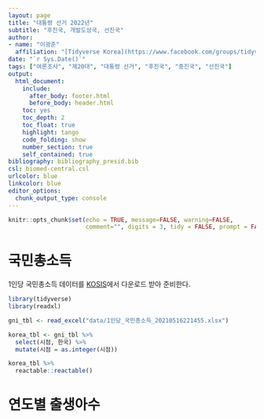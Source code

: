 ```yaml
---
layout: page
title: "대통령 선거 2022년"
subtitle: "후진국, 개발도상국, 선진국"
author:
- name: "이광춘"
  affiliation: "[Tidyverse Korea](https://www.facebook.com/groups/tidyverse/)"
date: "`r Sys.Date()`"
tags: ["여론조사", "제20대", "대통령 선거", "후진국", "중진국", "선진국"]
output:
  html_document: 
    include:
      after_body: footer.html
      before_body: header.html
    toc: yes
    toc_depth: 2
    toc_float: true
    highlight: tango
    code_folding: show
    number_section: true
    self_contained: true
bibliography: bibliography_presid.bib
csl: biomed-central.csl
urlcolor: blue
linkcolor: blue
editor_options: 
  chunk_output_type: console
---
```


```r
knitr::opts_chunk$set(echo = TRUE, message=FALSE, warning=FALSE,
                      comment="", digits = 3, tidy = FALSE, prompt = FALSE, fig.align = 'center')

```

# 국민총소득 {#gni}

1인당 국민총소득 데이터를 [KOSIS](https://kosis.kr/statHtml/statHtml.do?orgId=101&tblId=DT_2AS017&conn_path=I2)에서 다운로드 받아 준비한다.

```r
library(tidyverse)
library(readxl)

gni_tbl <- read_excel("data/1인당_국민총소득_20210516221455.xlsx")

korea_tbl <- gni_tbl %>% 
  select(시점, 한국) %>% 
  mutate(시점 = as.integer(시점))

korea_tbl %>% 
  reactable::reactable()
```


# 연도별 출생아수 {#birth}



